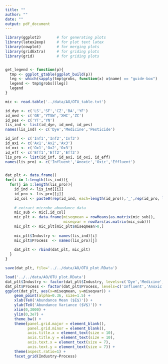 ```yaml
---
title: ""
author: ""
date: ""
output: pdf_document
---
```


```r
library(ggplot2)       # for generating plots
library(latex2exp)     # for plot text latex
library(cowplot)       # for merging plots
library(gridExtra)     # for griding plots
library(grid)          # for griding plots


get_legend <- function(p){
  tmp <- ggplot_gtable(ggplot_build(p))
  leg <- which(sapply(tmp$grobs, function(x) x$name) == "guide-box")
  legend <- tmp$grobs[[leg]]
  legend
}
```

```r
mic <- read.table('../data/AO/OTU_table.txt')

id_dye <- c('LS','SF','CZ','BA','YF')
id_med <- c('GB','YTSW','XHC','ZC')
id_pes <- c('YT','YN')
lis_ind <- list(id_dye, id_med, id_pes)
names(lis_ind) <- c('Dye','Medicine','Pesticide')

id_inf <- c('Inf1','Inf2','Inf3')
id_axi <- c('Ax1','Ax2','Ax3')
id_oxi <- c('Ox1','Ox2','Ox3')
id_eff <- c('Eff1','Eff2','Eff3')
lis_pro <- list(id_inf, id_axi, id_oxi, id_eff)
names(lis_pro) <- c('Influent','Anoxic','Oxic','Effluent')


dat_plt <- data.frame()
for(i in 1:length(lis_ind)){
  for(j in 1:length(lis_pro)){
    id_ind <- lis_ind[[i]]
    id_pro <- lis_pro[[j]]
    id_col <- paste0(rep(id_ind, each=length(id_pro)),'_',rep(id_pro, length(id_ind)))
    
    # extract microbe abundance data
    mic_sub <- mic[,id_col]
    mic_plt <- data.frame(miseqmean = rowMeans(as.matrix(mic_sub)),
                          miseqvar = rowVars(as.matrix(mic_sub)))
    mic_plt <- mic_plt[mic_plt$miseqmean>0,]
    
    mic_plt$Industry <- names(lis_ind)[i]
    mic_plt$Process  <- names(lis_pro)[j]
    
    dat_plt <- rbind(dat_plt, mic_plt)
  }
}

save(dat_plt, file='../../data/AO/OTU_plot.RData')
```

```r
load('../../data/AO/OTU_plot.RData')
dat_plt$Industry <- factor(dat_plt$Industry, levels=c('Dye','Medicine','Pesticide'))
dat_plt$Process <- factor(dat_plt$Process, levels=c('Influent','Anoxic','Oxic','Effluent'))
ggplot(dat_plt, aes(x=miseqmean, y=miseqvar)) + 
    geom_point(alpha=0.36, size=1.5) +
    xlab(TeX('Abundance Mean ($E$)')) +
    ylab(TeX('Abundance Variance ($V$)')) +
    xlim(0,3000) +
    ylim(0,3e7) +
    theme_bw() +
    theme(panel.grid.major = element_blank(),
          panel.grid.minor = element_blank(),
          axis.title.x = element_text(size = 10),
          axis.title.y = element_text(size = 10),
          axis.text.x = element_text(size = 7),
          axis.text.y = element_text(size = 7)) +
    theme(aspect.ratio=1) +
    facet_grid(Industry~Process)
```









